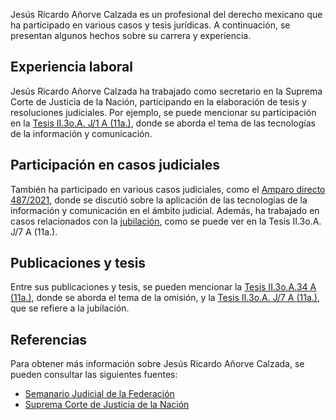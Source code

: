 Jesús Ricardo Añorve Calzada es un profesional del derecho mexicano que ha participado en various casos y tesis jurídicas. A continuación, se presentan algunos hechos sobre su carrera y experiencia.

## Experiencia laboral
Jesús Ricardo Añorve Calzada ha trabajado como secretario en la Suprema Corte de Justicia de la Nación, participando en la elaboración de tesis y resoluciones judiciales. Por ejemplo, se puede mencionar su participación en la [Tesis II.3o.A. J/1 A (11a.)](https://bj.scjn.gob.mx/doc/tesis/t2IM6ogBvbG1RDkaIh2V/%22Tecnolog%C3%ADas%20de%20la%20informaci%C3%B3n%20y%20comunicaci%C3%B3n%22), donde se aborda el tema de las tecnologías de la información y comunicación.

## Participación en casos judiciales
También ha participado en various casos judiciales, como el [Amparo directo 487/2021](https://bj.scjn.gob.mx/doc/tesis/t2IM6ogBvbG1RDkaIh2V/%22Tecnolog%C3%ADas%20de%20la%20informaci%C3%B3n%20y%20comunicaci%C3%B3n%22), donde se discutió sobre la aplicación de las tecnologías de la información y comunicación en el ámbito judicial. Además, ha trabajado en casos relacionados con la [jubilación](https://bj.scjn.gob.mx/doc/tesis/fJN92owBsgCO15vBc-bu/%22Jubilaci%C3%B3n%22), como se puede ver en la Tesis II.3o.A. J/7 A (11a.).

## Publicaciones y tesis
Entre sus publicaciones y tesis, se pueden mencionar la [Tesis II.3o.A.34 A (11a.)](https://bj.scjn.gob.mx/doc/tesis/cDwwpJEBHOPCYkJ7dnSX/%22Omisi%C3%B3n%22), donde se aborda el tema de la omisión, y la [Tesis II.3o.A. J/7 A (11a.)](https://bj.scjn.gob.mx/doc/tesis/fJN92owBsgCO15vBc-bu/%22Jubilaci%C3%B3n%22), que se refiere a la jubilación.

## Referencias
Para obtener más información sobre Jesús Ricardo Añorve Calzada, se pueden consultar las siguientes fuentes:
* [Semanario Judicial de la Federación](https://sjf2.scjn.gob.mx/detalle/tesis/2027717)
* [Suprema Corte de Justicia de la Nación](https://bj.scjn.gob.mx/doc/tesis/t2IM6ogBvbG1RDkaIh2V/%22Tecnolog%C3%ADas%20de%20la%20informaci%C3%B3n%20y%20comunicaci%C3%B3n%22)